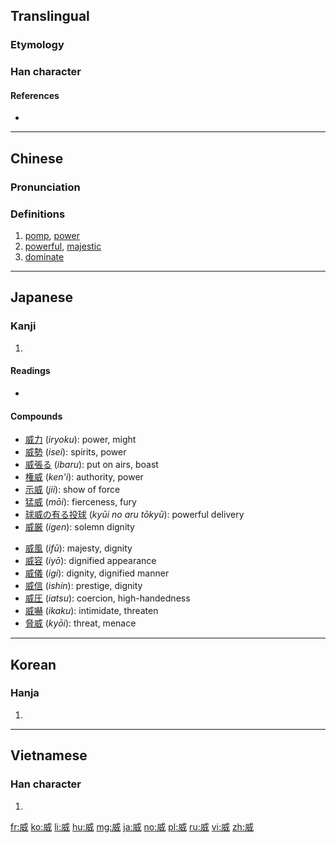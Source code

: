 ==Translingual==

===Etymology===
{{Han compound|戌|女|ls=ic}}

===Han character===
{{Han char|rn=38|rad=女|as=06|sn=9|four=53200|canj=IHMV|ids=⿵戌女}}

====References====
* {{Han ref|kx=0261.240|dkj=06259|dj=0527.270|hdz=21404.010|uh=5A01|ud=23041|bh=ABC2|bd=43970}}

----

==Chinese==
{{zh-forms}}

===Pronunciation===
{{zh-pron
|m=wēi
|c=wai1
|mc=y
|oc=y
|ma=
|cat=n,a,v
}}

===Definitions===
# [[pomp]], [[power]]
# [[powerful]], [[majestic]]
# [[dominate]]

----

==Japanese==

===Kanji===
{{ja-kanji|grade=c|rs=女06}}

# {{defn|lang=ja|sort=女06}}

====Readings====
* {{ja-readings|goon=[[い]] (i)|kanon=[[い]] (i)|kun=[[おどす]] ([[威す]], odosu), [[おどし]] ([[威し]], odoshi), [[おどかす]] ([[威かす]], odokasu)|nanori=[[いさ]] (isa), [[たけ]] (take), [[たけし]] (takeshi)}}

====Compounds====
{{top2}}
* [[威力]] (''iryoku''): power, might
* [[威勢]] (''isei''): spirits, power
* [[威張る]] (''ibaru''): put on airs, boast
* [[権威]] (''ken'i''): authority, power
* [[示威]] (''jii''): show of force
* [[猛威]] (''mōi''): fierceness, fury
* [[球威の有る投球]] (''kyūi no aru tōkyū''): powerful delivery
* [[威厳]] (''igen''): solemn dignity
{{mid2}}
* [[威風]] (''ifū''): majesty, dignity
* [[威容]] (''iyō''): dignified appearance
* [[威儀]] (''igi''): dignity, dignified manner
* [[威信]] (''ishin''): prestige, dignity
* [[威圧]] (''iatsu''): coercion, high-handedness
* [[威嚇]] (''ikaku''): intimidate, threaten
* [[脅威]] (''kyōi''): threat, menace
{{bottom}}

----

==Korean==

===Hanja===
{{ko-hanja|hangeul=위|rv=wi|mr=wi}}

# {{defn|lang=ko|sort=女06}}

----

==Vietnamese==

===Han character===
{{vi-hantu|[[uy]], [[oai]], [[thanh]]|rs=女06}}

# {{defn|lang=vi|sort=女06}}

[[fr:威]]
[[ko:威]]
[[li:威]]
[[hu:威]]
[[mg:威]]
[[ja:威]]
[[no:威]]
[[pl:威]]
[[ru:威]]
[[vi:威]]
[[zh:威]]